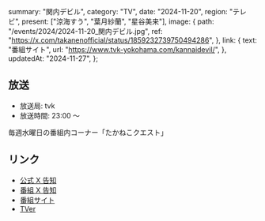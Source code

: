   summary: "関内デビル",
  category: "TV",
  date: "2024-11-20",
  region: "テレビ",
  present: ["涼海すう", "葉月紗蘭", "星谷美来"],
  image: {
    path: "/events/2024/2024-11-20_関内デビル.jpg",
    ref: "https://x.com/takanenofficial/status/1859232739750494286",
  },
  link: {
    text: "番組サイト",
    url: "https://www.tvk-yokohama.com/kannaidevil/",
  },
  updatedAt: "2024-11-27",
};

## 放送

- 放送局: tvk
- 放送時間: 23:00 〜

毎週水曜日の番組内コーナー「たかねこクエスト」

## リンク

- [公式 X 告知](https://x.com/takanenofficial/status/1859232739750494286)
- [番組 X 告知](https://x.com/tvk_kannaidevil/status/1859069164117193074)
- [番組サイト](https://www.tvk-yokohama.com/kannaidevil/)
- [TVer](https://tver.jp/series/srehapgls0)
